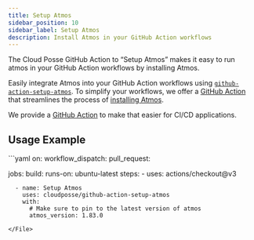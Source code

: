 ```yaml
---
title: Setup Atmos
sidebar_position: 10
sidebar_label: Setup Atmos
description: Install Atmos in your GitHub Action workflows
---
```


<Intro>
The Cloud Posse GitHub Action to “Setup Atmos” makes it easy to run atmos in your GitHub Action workflows by installing Atmos.
</Intro>

Easily integrate Atmos into your GitHub Action workflows using [`github-action-setup-atmos`](https://github.com/cloudposse/github-action-setup-atmos). To simplify your workflows, we offer a [GitHub Action](https://github.com/cloudposse/github-action-setup-atmos) that streamlines the process of [installing Atmos](/install).

We provide a [GitHub Action](https://github.com/cloudposse/github-action-setup-atmos) to make that easier for CI/CD applications.

## Usage Example

<File title=".github/workflows/example.yaml">
```yaml
on:
  workflow_dispatch:
  pull_request:

jobs:
  build:
    runs-on: ubuntu-latest
    steps:
      - uses: actions/checkout@v3

      - name: Setup Atmos
        uses: cloudposse/github-action-setup-atmos
        with:
          # Make sure to pin to the latest version of atmos
          atmos_version: 1.83.0
```
</File>
